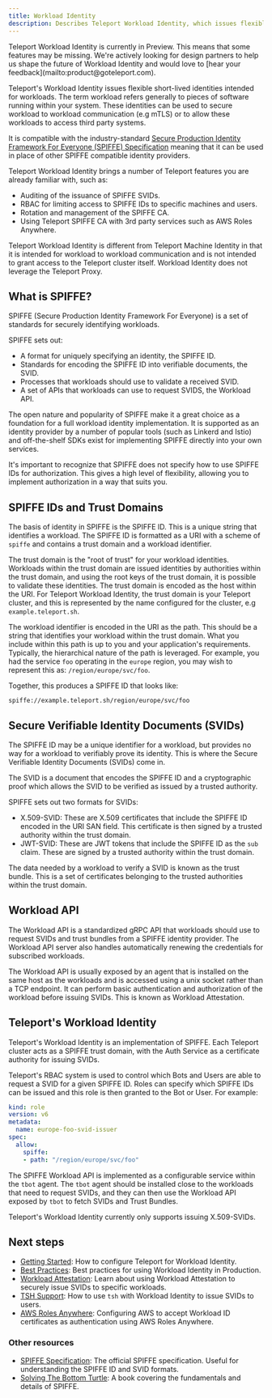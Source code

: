```yaml
---
title: Workload Identity
description: Describes Teleport Workload Identity, which issues flexible, short-lived identities to secure workload-to-workload communications.
---
```


<Admonition type="tip" title="Preview">
Teleport Workload Identity is currently in Preview. This means that some
features may be missing. We're actively looking for design partners to help us
shape the future of Workload Identity and would love to
[hear your feedback](mailto:product@goteleport.com).
</Admonition>

Teleport's Workload Identity issues flexible short-lived identities intended
for workloads. The term workload refers generally to pieces of software running
within your system. These identities can be used to secure workload to workload
communication (e.g mTLS) or to allow these workloads to access third party
systems.

It is compatible with the industry-standard
[Secure Production Identity Framework For Everyone (SPIFFE) Specification](https://github.com/spiffe/spiffe/blob/main/standards/SPIFFE.md)
meaning that it can be used in place of other SPIFFE compatible identity
providers.

Teleport Workload Identity brings a number of Teleport features you are
already familiar with, such as:

- Auditing of the issuance of SPIFFE SVIDs.
- RBAC for limiting access to SPIFFE IDs to specific machines and users.
- Rotation and management of the SPIFFE CA.
- Using Teleport SPIFFE CA with 3rd party services such as AWS Roles Anywhere.

Teleport Workload Identity is different from Teleport Machine Identity in that
it is intended for workload to workload communication and is not
intended to grant access to the Teleport cluster itself. Workload Identity does
not leverage the Teleport Proxy.

## What is SPIFFE?

SPIFFE (Secure Production Identity Framework For Everyone) is a set of standards
for securely identifying workloads.

SPIFFE sets out:

- A format for uniquely specifying an identity, the SPIFFE ID.
- Standards for encoding the SPIFFE ID into verifiable documents, the SVID.
- Processes that workloads should use to validate a received SVID.
- A set of APIs that workloads can use to request SVIDS, the Workload API.

The open nature and popularity of SPIFFE make it a great choice as a foundation
for a full workload identity implementation. It is supported as an identity
provider by a number of popular tools (such as Linkerd and Istio) and
off-the-shelf SDKs exist for implementing SPIFFE directly into your own
services.

It's important to recognize that SPIFFE does not specify how to use SPIFFE IDs
for authorization. This gives a high level of flexibility, allowing you to
implement authorization in a way that suits you.

## SPIFFE IDs and Trust Domains

The basis of identity in SPIFFE is the SPIFFE ID. This is a unique string that
identifies a workload. The SPIFFE ID is formatted as a URI with a scheme of
`spiffe` and contains a trust domain and a workload identifier.

The trust domain is the "root of trust" for your workload identities. Workloads
within the trust domain are issued identities by authorities within the trust
domain, and using the root keys of the trust domain, it is possible to
validate these identities. The trust domain is encoded as the host within the
URI. For Teleport Workload Identity, the trust domain is your Teleport cluster,
and this is represented by the name configured for the cluster,
e.g `example.teleport.sh`.

The workload identifier is encoded in the URI as the path. This should be a
string that identifies your workload within the trust domain. What you include
within this path is up to you and your application's requirements. Typically,
the hierarchical nature of the path is leveraged. For example, you had the
service `foo` operating in the `europe` region, you may wish to represent this
as: `/region/europe/svc/foo`.

Together, this produces a SPIFFE ID that looks like:

```
spiffe://example.teleport.sh/region/europe/svc/foo
```

## Secure Verifiable Identity Documents (SVIDs)

The SPIFFE ID may be a unique identifier for a workload, but provides no way
for a workload to verifiably prove its identity. This is where the Secure
Verifiable Identity Documents (SVIDs) come in.

The SVID is a document that encodes the SPIFFE ID and a cryptographic proof
which allows the SVID to be verified as issued by a trusted authority.

SPIFFE sets out two formats for SVIDs:

- X.509-SVID: These are X.509 certificates that include the SPIFFE ID encoded in
  the URI SAN field. This certificate is then signed by a trusted authority
  within the trust domain.
- JWT-SVID: These are JWT tokens that include the SPIFFE ID as the `sub` claim.
  These are signed by a trusted authority within the trust domain.

The data needed by a workload to verify a SVID is known as the trust bundle.
This is a set of certificates belonging to the trusted authorities within the
trust domain.

## Workload API

The Workload API is a standardized gRPC API that workloads should use to request
SVIDs and trust bundles from a SPIFFE identity provider. The Workload API
server also handles automatically renewing the credentials for subscribed
workloads.

The Workload API is usually exposed by an agent that is installed on the same
host as the workloads and is accessed using a unix socket rather than a TCP
endpoint. It can perform basic authentication and authorization of the workload
before issuing SVIDs. This is known as Workload Attestation.

## Teleport's Workload Identity

Teleport's Workload Identity is an implementation of SPIFFE. Each Teleport
cluster acts as a SPIFFE trust domain, with the Auth Service as a certificate
authority for issuing SVIDs.

Teleport's RBAC system is used to control which Bots and Users are able to
request a SVID for a given SPIFFE ID. Roles can specify which SPIFFE IDs can
be issued and this role is then granted to the Bot or User. For example:

```yaml
kind: role
version: v6
metadata:
  name: europe-foo-svid-issuer
spec:
  allow:
    spiffe:
    - path: "/region/europe/svc/foo"
```

The SPIFFE Workload API is implemented as a configurable service within the
`tbot` agent. The `tbot` agent should be installed close to the workloads that
need to request SVIDs, and they can then use the Workload API exposed by `tbot`
to fetch SVIDs and Trust Bundles.

Teleport's Workload Identity currently only supports issuing X.509-SVIDs.

## Next steps

- [Getting Started](./workload-identity/getting-started.mdx): How to configure Teleport for Workload Identity.
- [Best Practices](./workload-identity/best-practices.mdx): Best practices for using Workload Identity in Production.
- [Workload Attestation](./workload-identity/workload-attestation.mdx): Learn about using Workload Attestation to securely issue SVIDs to specific workloads.
- [TSH Support](./workload-identity/tsh.mdx): How to use `tsh` with Workload Identity to issue SVIDs to users.
- [AWS Roles Anywhere](./workload-identity/aws-roles-anywhere.mdx): Configuring AWS to accept Workload ID certificates as authentication using AWS Roles Anywhere.

### Other resources

- [SPIFFE Specification](https://github.com/spiffe/spiffe/blob/main/standards/SPIFFE.md): The official SPIFFE specification. Useful for understanding the SPIFFE ID and SVID formats.
- [Solving The Bottom Turtle](https://spiffe.io/pdf/Solving-the-bottom-turtle-SPIFFE-SPIRE-Book.pdf): A book covering the fundamentals and details of SPIFFE.
